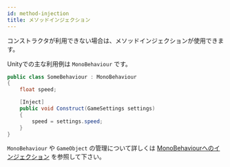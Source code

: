 ```yaml
---
id: method-injection
title: メソッドインジェクション
---
```


コンストラクタが利用できない場合は、メソッドインジェクションが使用できます。

Unityでの主な利用例は `MonoBehaviour` です。

```csharp
public class SomeBehaviour : MonoBehaviour
{
    float speed;

    [Inject]
    public void Construct(GameSettings settings)
    {
        speed = settings.speed;
    }
}
```

`MonoBehaviour` や `GameObject` の管理について詳しくは [MonoBehaviourへのインジェクション](gameobject-injection) を参照して下さい。
